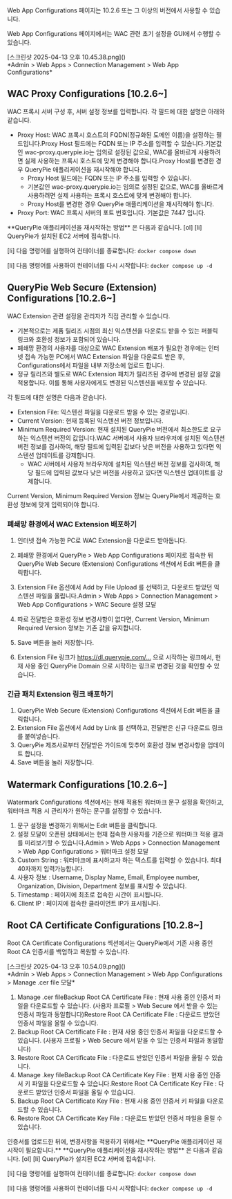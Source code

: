 
<Callout type="info">
Web App Configurations 페이지는 10.2.6 또는 그 이상의 버전에서 사용할 수 있습니다. 
</Callout>

Web App Configurations 페이지에서는 WAC 관련 초기 설정을 GUI에서 수행할 수 있습니다.

<p align="center">
<div>[스크린샷 2025-04-13 오후 10.45.38.png]()</div>
*Admin &gt; Web Apps &gt; Connection Management &gt; Web App Configurations*
</p>

## WAC Proxy Configurations **[10.2.6~]**
WAC 프록시 서버 구성 후, 서버 설정 정보를 입력합니다. 각 필드에 대한 설명은 아래와 같습니다.

* Proxy Host: WAC 프록시 호스트의 FQDN(정규화된 도메인 이름)을 설정하는 필드입니다.Proxy Host 필드에는 FQDN 또는 IP 주소를 입력할 수 있습니다.기본값인 wac-proxy.querypie.io는 임의로 설정된 값으로, WAC를 올바르게 사용하려면 실제 사용하는 프록시 호스트에 맞게 변경해야 합니다.Proxy Host를 변경한 경우 QueryPie 애플리케이션을 재시작해야 합니다.
  * Proxy Host 필드에는 FQDN 또는 IP 주소를 입력할 수 있습니다.
  * 기본값인 wac-proxy.querypie.io는 임의로 설정된 값으로, WAC를 올바르게 사용하려면 실제 사용하는 프록시 호스트에 맞게 변경해야 합니다.
  * Proxy Host를 변경한 경우 QueryPie 애플리케이션을 재시작해야 합니다.
* Proxy Port: WAC 프록시 서버의 포트 번호입니다. 기본값은 7447 입니다.

<Callout type="info">
**QueryPie 애플리케이션을 재시작하는 방법** 은 다음과 같습니다. 
[ol]
[li]
QueryPie가 설치된 EC2 서버에 접속합니다. 

[li]
다음 명령어를 실행하여 컨테이너를 종료합니다: `docker compose down` 

[li]
다음 명령어를 사용하여 컨테이너를 다시 시작합니다: `docker compose up -d` 


</Callout>

## QueryPie Web Secure (Extension) Configurations **[10.2.6~]**
WAC Extension 관련 설정을 관리자가 직접 관리할 수 있습니다.

* 기본적으로는 제품 릴리즈 시점의 최신 익스텐션을 다운로드 받을 수 있는 퍼블릭 링크와 호환성 정보가 포함되어 있습니다.
* 폐쇄망 환경의 사용자를 대상으로 WAC Extension 배포가 필요한 경우에는 인터넷 접속 가능한 PC에서 WAC Extension 파일을 다운로드 받은 후, Configurations에서 파일을 내부 저장소에 업로드 합니다.
* 정규 릴리즈와 별도로 WAC Extension 패치가 릴리즈된 경우에 변경된 설정 값을 적용합니다. 이를 통해 사용자에게도 변경된 익스텐션을 배포할 수 있습니다.

각 필드에 대한 설명은 다음과 같습니다.

* Extension File: 익스텐션 파일을 다운로드 받을 수 있는 경로입니다.
* Current Version: 현재 등록된 익스텐션 버전 정보입니다.
* Minimum Required Version: 현재 설치된 QueryPie 버전에서 최소한도로 요구하는 익스텐션 버전의 값입니다.WAC 서버에서 사용자 브라우저에 설치된 익스텐션 버전 정보를 검사하여, 해당 필드에 입력된 값보다 낮은 버전을 사용하고 있다면 익스텐션 업데이트를 강제합니다.
  * WAC 서버에서 사용자 브라우저에 설치된 익스텐션 버전 정보를 검사하여, 해당 필드에 입력된 값보다 낮은 버전을 사용하고 있다면 익스텐션 업데이트를 강제합니다.

<Callout type="info">
Current Version, Minimum Required Version 정보는 QueryPie에서 제공하는 호환성 정보에 맞게 입력되어야 합니다. 
</Callout>

### 폐쇄망 환경에서 WAC Extension 배포하기
1. 인터넷 접속 가능한 PC로 WAC Extension을 다운로드 받아둡니다.
2. 폐쇄망 환경에서 QueryPie > Web App Configurations 페이지로 접속한 뒤 QueryPie Web Secure (Extension) Configurations 섹션에서 Edit 버튼을 클릭합니다.
3. Extension File 옵션에서 Add by File Upload 를 선택하고, 다운로드 받았던 익스텐션 파일을 올립니다.Admin > Web Apps > Connection Management > Web App Configurations > WAC Secure 설정 모달

1. 따로 전달받은 호환성 정보 변경사항이 없다면, Current Version, Minimum Required Version 정보는 기존 값을 유지합니다.
2. Save 버튼을 눌러 저장합니다.
3. Extension File 링크가 https://dl.querypie.com/… 으로 시작하는 링크에서, 현재 사용 중인 QueryPie Domain 으로 시작하는 링크로 변경된 것을 확인할 수 있습니다.

### 긴급 패치 Extension 링크 배포하기
1. QueryPie Web Secure (Extension) Configurations 섹션에서 Edit 버튼을 클릭합니다.
2. Extension File 옵션에서 Add by Link 를 선택하고, 전달받은 신규 다운로드 링크를 붙여넣습니다.
3. QueryPie 제조사로부터 전달받은 가이드에 맞추어 호환성 정보 변경사항을 업데이트 합니다.
4. Save 버튼을 눌러 저장합니다.

## Watermark Configurations **[10.2.6~]**
Watermark Configurations 섹션에서는 현재 적용된 워터마크 문구 설정을 확인하고, 워터마크 적용 시 관리자가 원하는 문구를 설정할 수 있습니다.

1. 문구 설정을 변경하기 위해서는 Edit 버튼을 클릭합니다.
2. 설정 모달이 오픈된 상태에서는 현재 접속한 사용자를 기준으로 워터마크 적용 결과를 미리보기할 수 있습니다.Admin > Web Apps > Connection Management > Web App Configurations > 워터마크 설정 모달
3. Custom String : 워터마크에 표시하고자 하는 텍스트를 입력할 수 있습니다. 최대 40자까지 입력가능합니다.
4. 사용자 정보 : Username, Display Name, Email, Employee number, Organization, Division, Department 정보를 표시할 수 있습니다.
5. Timestamp : 페이지에 최초로 접속한 시간이 표시됩니다.
6. Client IP : 페이지에 접속한 클라이언트 IP가 표시됩니다.

## Root CA Certificate Configurations **[10.2.8~]**
Root CA Certificate Configurations 섹션에서는 QueryPie에서 기존 사용 중인 Root CA 인증서를 백업하고 복원할 수 있습니다.

<p align="center">
<div>[스크린샷 2025-04-13 오후 10.54.09.png]()</div>
*Admin &gt; Web Apps &gt; Connection Management &gt; Web App Configurations &gt; Manage .cer file 모달*
</p>

1. Manage .cer fileBackup Root CA Certificate File : 현재 사용 중인 인증서 파일을 다운로드할 수 있습니다. (사용자 프로필 > Web Secure 에서 받을 수 있는 인증서 파일과 동일합니다)Restore Root CA Certificate File : 다운로드 받았던 인증서 파일을 올릴 수 있습니다.
  1. Backup Root CA Certificate File : 현재 사용 중인 인증서 파일을 다운로드할 수 있습니다. (사용자 프로필 > Web Secure 에서 받을 수 있는 인증서 파일과 동일합니다)
  2. Restore Root CA Certificate File : 다운로드 받았던 인증서 파일을 올릴 수 있습니다.
2. Manage .key fileBackup Root CA Certificate Key File : 현재 사용 중인 인증서 키 파일을 다운로드할 수 있습니다.Restore Root CA Certificate Key File : 다운로드 받았던 인증서 파일을 올릴 수 있습니다.
  1. Backup Root CA Certificate Key File : 현재 사용 중인 인증서 키 파일을 다운로드할 수 있습니다.
  2. Restore Root CA Certificate Key File : 다운로드 받았던 인증서 파일을 올릴 수 있습니다.

<Callout type="info">
인증서를 업로드한 뒤에, 변경사항을 적용하기 위해서는 **QueryPie 애플리케이션 재시작이 필요합니다.** 
**QueryPie 애플리케이션을 재시작하는 방법** 은 다음과 같습니다. 
[ol]
[li]
QueryPie가 설치된 EC2 서버에 접속합니다. 

[li]
다음 명령어를 실행하여 컨테이너를 종료합니다: `docker compose down` 

[li]
다음 명령어를 사용하여 컨테이너를 다시 시작합니다: `docker compose up -d` 


</Callout>
